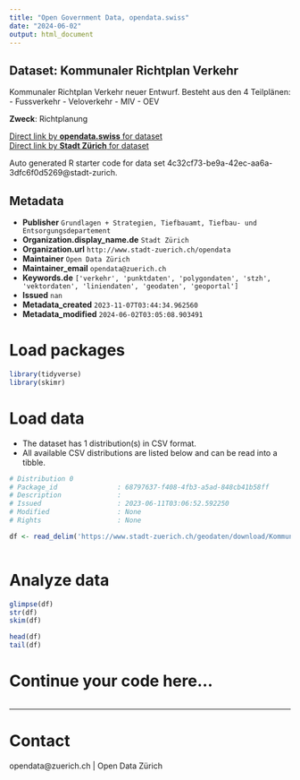 ```yaml
---
title: "Open Government Data, opendata.swiss"
date: "2024-06-02"
output: html_document
---
```


## Dataset: Kommunaler Richtplan Verkehr

Kommunaler Richtplan Verkehr neuer Entwurf. Besteht aus den 4 Teilplänen:
- Fussverkehr
- Veloverkehr
- MIV
- OEV

**Zweck**: Richtplanung

[Direct link by **opendata.swiss** for dataset](https://opendata.swiss/de/dataset/kommunaler-richtplan-verkehr)<br>
[Direct link by **Stadt Zürich** for dataset](https://data.stadt-zuerich.ch/dataset/geo_kommunaler_richtplan_verkehr)

Auto generated R starter code for data set 4c32cf73-be9a-42ec-aa6a-3dfc6f0d5269@stadt-zurich.

## Metadata

- **Publisher** `Grundlagen + Strategien, Tiefbauamt, Tiefbau- und Entsorgungsdepartement`
- **Organization.display_name.de** `Stadt Zürich`
- **Organization.url** `http://www.stadt-zuerich.ch/opendata`
- **Maintainer** `Open Data Zürich`
- **Maintainer_email** `opendata@zuerich.ch`
- **Keywords.de** `['verkehr', 'punktdaten', 'polygondaten', 'stzh', 'vektordaten', 'liniendaten', 'geodaten', 'geoportal']`
- **Issued** `nan`
- **Metadata_created** `2023-11-07T03:44:34.962560`
- **Metadata_modified** `2024-06-02T03:05:08.903491`


# Load packages

```r

library(tidyverse)
library(skimr)

```

# Load data

-   The dataset has 1 distribution(s) in CSV format.
-   All available CSV distributions are listed below and can be read into a tibble.

```r

# Distribution 0
# Package_id               : 68797637-f408-4fb3-a5ad-848cb41b58ff
# Description              : 
# Issued                   : 2023-06-11T03:06:52.592250
# Modified                 : None
# Rights                   : None

df <- read_delim('https://www.stadt-zuerich.ch/geodaten/download/Kommunaler_Richtplan_Verkehr?format=10008')



```

# Analyze data

```r

glimpse(df)
str(df)
skim(df)

head(df)
tail(df)

```

# Continue your code here...

```r

```

------------------------------------------------------------------------

# Contact

opendata@zuerich.ch | Open Data Zürich
